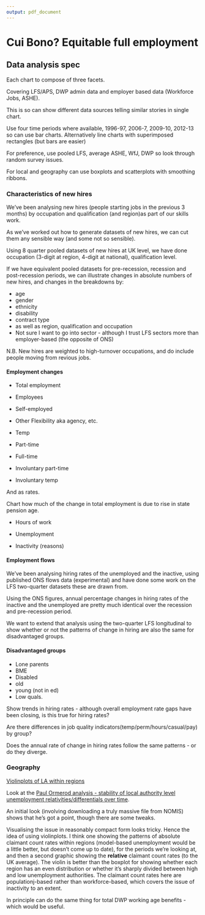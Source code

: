 ---
output: pdf_document
---
# Cui Bono? Equitable full employment
## Data analysis spec

Each chart to compose of three facets.

Covering LFS/APS, DWP admin data and employer based data (Workforce Jobs, ASHE).

This is so can show different data sources telling similar stories in single chart.

Use four time periods where available, 1996-97, 2006-7, 2009-10, 2012-13 so can use bar charts. Alternatively line charts with superimposed rectangles (but bars are easier)

For preference, use pooled LFS, average ASHE, WfJ, DWP so look through random survey issues.

For local and geography can use boxplots and scatterplots with smoothing ribbons.

### Characteristics of new hires

We've been analysing new hires (people starting jobs in the previous 3 months) by occupation and qualification (and region)as part of our skills work.

As we've worked out how to generate datasets of new hires, we can cut them any sensible way (and some not so sensible). 

Using 8 quarter pooled datasets of new hires at UK level, we have done occupation (3-digit at region, 4-digit at national), qualification level.

If we have equivalent pooled datasets for pre-recession, recession and post-recession periods, we can illustrate changes in absolute numbers of new hires, and changes in the breakdowns by:

* age
* gender
* ethnicity
* disability
* contract type
* as well as region, qualification and occupation
* Not sure I want to go into sector - although I trust LFS sectors more than employer-based (the opposite of ONS)

N.B. New hires are weighted to high-turnover occupations, and do include people moving from revious jobs.

#### Employment changes

* Total employment
* Employees
* Self-employed
* Other Flexibility aka agency, etc.
* Temp
* Part-time
* Full-time

* Involuntary part-time
* Involuntary temp

And as rates.

Chart how much of the change in total employment is due to rise in state pension age.

* Hours of work

* Unemployment

* Inactivity (reasons)

#### Employment flows

We've been analysing hiring rates of the unemployed and the inactive, using published ONS flows data (experimental) and have done some work on the LFS two-quarter datasets these are drawn from.

Using the ONS figures, annual percentage changes in hiring rates of the inactive and the unemployed are pretty much identical over the recession and pre-recession period. 

We want to extend that analysis using the two-quarter LFS longitudinal to show whether or not the patterns of change in hiring are also the same for disadvantaged groups.


#### Disadvantaged groups

* Lone parents
* BME
* Disabled
* old
* young (not in ed)
* Low quals.

Show trends in hiring rates - although overall employment rate gaps have been closing, is this true for hiring rates?

Are there differences in job quality indicators(temp/perm/hours/casual/pay) by group?

Does the annual rate of change in hiring rates follow the same patterns - or do they diverge.

### Geography

[Violinplots of LA within regions](http://docs.ggplot2.org/current/geom_violin.html)

Look at the [Paul Ormerod analysis - stability of local authority level unemployment relativities/differentials over time](http://www.paulormerod.com/how-sticky-is-unemployment-will-it-take-three-years-to-fall/).

An initial look (involving downloading a truly massive file from NOMIS) shows that he's got a point, though there are some tweaks.

Visualising the issue in reasonably compact form looks tricky. Hence the idea of using violinplots. I think one showing the patterns of absolute claimant count rates within regions (model-based unemployment would be a little better, but doesn't come up to date), for the periods we're looking at, and then a second graphic showing the **relative** claimant count rates (to the UK average). The violin is better than the boxplot for showing whether each region has an even distribution or whether it's sharply divided between high and low unemployment authorities. The claimant count rates here are populationj-based rather than workforce-based, which covers the issue of inactivity to an extent.

In principle can do the same thing for total DWP working age benefits - which would be useful.










